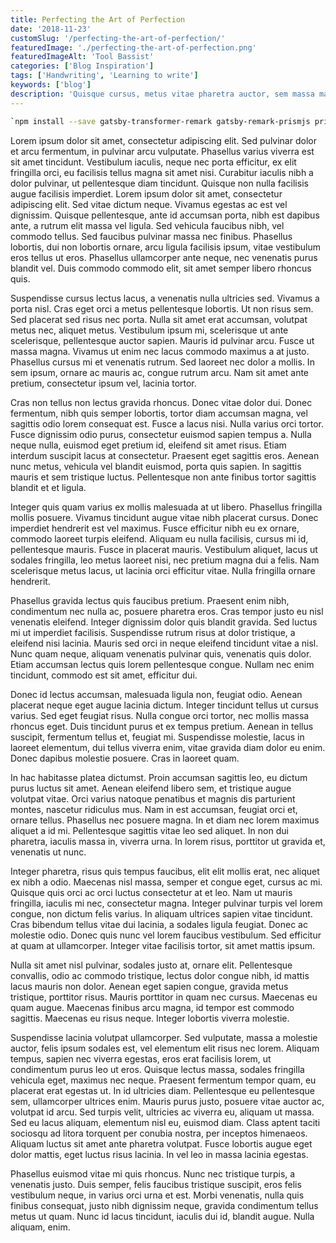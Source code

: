 ```yaml
---
title: Perfecting the Art of Perfection
date: '2018-11-23'
customSlug: '/perfecting-the-art-of-perfection/'
featuredImage: './perfecting-the-art-of-perfection.png'
featuredImageAlt: 'Tool Bassist'
categories: ['Blog Inspiration']
tags: ['Handwriting', 'Learning to write']
keywords: ['blog']
description: 'Quisque cursus, metus vitae pharetra auctor, sem massa mattis sem, at interdum magna augue eget diam. Vestibulum ante ipsum primis in faucibus orci luctus et ultrices posuere cubilia Curae; Morbi lacinia molestie dui. Praesent blandit dolor. Sed non quam. In vel mi sit amet augue congue elementum.'
---
```


```sh
`npm install --save gatsby-transformer-remark gatsby-remark-prismjs prismjs`
```

Lorem ipsum dolor sit amet, consectetur adipiscing elit. Sed pulvinar dolor et arcu fermentum, in pulvinar arcu vulputate. Phasellus varius viverra est sit amet tincidunt. Vestibulum iaculis, neque nec porta efficitur, ex elit fringilla orci, eu facilisis tellus magna sit amet nisi. Curabitur iaculis nibh a dolor pulvinar, ut pellentesque diam tincidunt. Quisque non nulla facilisis augue facilisis imperdiet. Lorem ipsum dolor sit amet, consectetur adipiscing elit. Sed vitae dictum neque. Vivamus egestas ac est vel dignissim. Quisque pellentesque, ante id accumsan porta, nibh est dapibus ante, a rutrum elit massa vel ligula. Sed vehicula faucibus nibh, vel commodo tellus. Sed faucibus pulvinar massa nec finibus. Phasellus lobortis, dui non lobortis ornare, arcu ligula facilisis ipsum, vitae vestibulum eros tellus ut eros. Phasellus ullamcorper ante neque, nec venenatis purus blandit vel. Duis commodo commodo elit, sit amet semper libero rhoncus quis.

Suspendisse cursus lectus lacus, a venenatis nulla ultricies sed. Vivamus a porta nisl. Cras eget orci a metus pellentesque lobortis. Ut non risus sem. Sed placerat sed risus nec porta. Nulla sit amet erat accumsan, volutpat metus nec, aliquet metus. Vestibulum ipsum mi, scelerisque ut ante scelerisque, pellentesque auctor sapien. Mauris id pulvinar arcu. Fusce ut massa magna. Vivamus ut enim nec lacus commodo maximus a at justo. Phasellus cursus mi et venenatis rutrum. Sed laoreet nec dolor a mollis. In sem ipsum, ornare ac mauris ac, congue rutrum arcu. Nam sit amet ante pretium, consectetur ipsum vel, lacinia tortor.

Cras non tellus non lectus gravida rhoncus. Donec vitae dolor dui. Donec fermentum, nibh quis semper lobortis, tortor diam accumsan magna, vel sagittis odio lorem consequat est. Fusce a lacus nisi. Nulla varius orci tortor. Fusce dignissim odio purus, consectetur euismod sapien tempus a. Nulla neque nulla, euismod eget pretium id, eleifend sit amet risus. Etiam interdum suscipit lacus at consectetur. Praesent eget sagittis eros. Aenean nunc metus, vehicula vel blandit euismod, porta quis sapien. In sagittis mauris et sem tristique luctus. Pellentesque non ante finibus tortor sagittis blandit et et ligula.

Integer quis quam varius ex mollis malesuada at ut libero. Phasellus fringilla mollis posuere. Vivamus tincidunt augue vitae nibh placerat cursus. Donec imperdiet hendrerit est vel maximus. Fusce efficitur nibh eu ex ornare, commodo laoreet turpis eleifend. Aliquam eu nulla facilisis, cursus mi id, pellentesque mauris. Fusce in placerat mauris. Vestibulum aliquet, lacus ut sodales fringilla, leo metus laoreet nisi, nec pretium magna dui a felis. Nam scelerisque metus lacus, ut lacinia orci efficitur vitae. Nulla fringilla ornare hendrerit.

Phasellus gravida lectus quis faucibus pretium. Praesent enim nibh, condimentum nec nulla ac, posuere pharetra eros. Cras tempor justo eu nisl venenatis eleifend. Integer dignissim dolor quis blandit gravida. Sed luctus mi ut imperdiet facilisis. Suspendisse rutrum risus at dolor tristique, a eleifend nisi lacinia. Mauris sed orci in neque eleifend tincidunt vitae a nisl. Nunc quam neque, aliquam venenatis pulvinar quis, venenatis quis dolor. Etiam accumsan lectus quis lorem pellentesque congue. Nullam nec enim tincidunt, commodo est sit amet, efficitur dui.

Donec id lectus accumsan, malesuada ligula non, feugiat odio. Aenean placerat neque eget augue lacinia dictum. Integer tincidunt tellus ut cursus varius. Sed eget feugiat risus. Nulla congue orci tortor, nec mollis massa rhoncus eget. Duis tincidunt purus et ex tempus pretium. Aenean in tellus suscipit, fermentum tellus et, feugiat mi. Suspendisse molestie, lacus in laoreet elementum, dui tellus viverra enim, vitae gravida diam dolor eu enim. Donec dapibus molestie posuere. Cras in laoreet quam.

In hac habitasse platea dictumst. Proin accumsan sagittis leo, eu dictum purus luctus sit amet. Aenean eleifend libero sem, et tristique augue volutpat vitae. Orci varius natoque penatibus et magnis dis parturient montes, nascetur ridiculus mus. Nam in est accumsan, feugiat orci et, ornare tellus. Phasellus nec posuere magna. In et diam nec lorem maximus aliquet a id mi. Pellentesque sagittis vitae leo sed aliquet. In non dui pharetra, iaculis massa in, viverra urna. In lorem risus, porttitor ut gravida et, venenatis ut nunc.

Integer pharetra, risus quis tempus faucibus, elit elit mollis erat, nec aliquet ex nibh a odio. Maecenas nisl massa, semper et congue eget, cursus ac mi. Quisque quis orci ac orci luctus consectetur at et leo. Nam ut mauris fringilla, iaculis mi nec, consectetur magna. Integer pulvinar turpis vel lorem congue, non dictum felis varius. In aliquam ultrices sapien vitae tincidunt. Cras bibendum tellus vitae dui lacinia, a sodales ligula feugiat. Donec ac molestie odio. Donec quis nunc vel lorem faucibus vestibulum. Sed efficitur at quam at ullamcorper. Integer vitae facilisis tortor, sit amet mattis ipsum.

Nulla sit amet nisl pulvinar, sodales justo at, ornare elit. Pellentesque convallis, odio ac commodo tristique, lectus dolor congue nibh, id mattis lacus mauris non dolor. Aenean eget sapien congue, gravida metus tristique, porttitor risus. Mauris porttitor in quam nec cursus. Maecenas eu quam augue. Maecenas finibus arcu magna, id tempor est commodo sagittis. Maecenas eu risus neque. Integer lobortis viverra molestie.

Suspendisse lacinia volutpat ullamcorper. Sed vulputate, massa a molestie auctor, felis ipsum sodales est, vel elementum elit risus nec lorem. Aliquam tempus, sapien nec viverra egestas, eros erat facilisis lorem, ut condimentum purus leo ut eros. Quisque lectus massa, sodales fringilla vehicula eget, maximus nec neque. Praesent fermentum tempor quam, eu placerat erat egestas ut. In id ultricies diam. Pellentesque eu pellentesque sem, ullamcorper ultrices enim. Mauris purus justo, posuere vitae auctor ac, volutpat id arcu. Sed turpis velit, ultricies ac viverra eu, aliquam ut massa. Sed eu lacus aliquam, elementum nisl eu, euismod diam. Class aptent taciti sociosqu ad litora torquent per conubia nostra, per inceptos himenaeos. Aliquam luctus sit amet ante pharetra volutpat. Fusce lobortis augue eget dolor mattis, eget luctus risus lacinia. In vel leo in massa lacinia egestas.

Phasellus euismod vitae mi quis rhoncus. Nunc nec tristique turpis, a venenatis justo. Duis semper, felis faucibus tristique suscipit, eros felis vestibulum neque, in varius orci urna et est. Morbi venenatis, nulla quis finibus consequat, justo nibh dignissim neque, gravida condimentum tellus metus ut quam. Nunc id lacus tincidunt, iaculis dui id, blandit augue. Nulla aliquam, enim.
